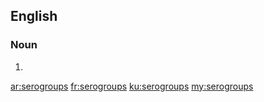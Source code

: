 ==English==

===Noun===
{{head|en|plural}}

# {{plural of|serogroup|lang=en}}

[[ar:serogroups]]
[[fr:serogroups]]
[[ku:serogroups]]
[[my:serogroups]]